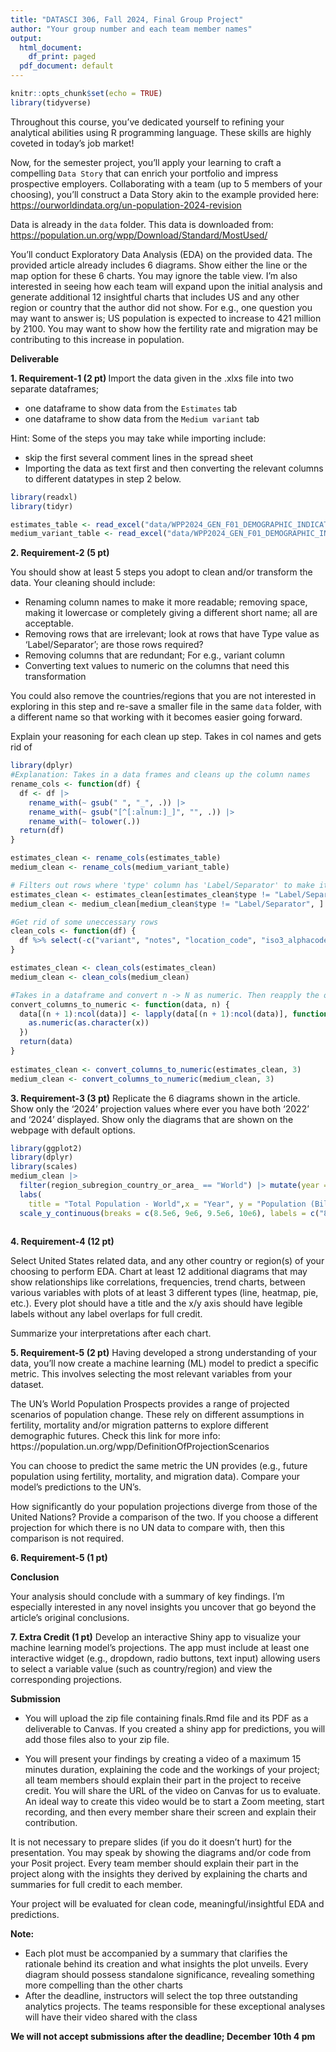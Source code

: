 ```yaml
---
title: "DATASCI 306, Fall 2024, Final Group Project"
author: "Your group number and each team member names"
output:
  html_document:
    df_print: paged
  pdf_document: default
---
```


```r
knitr::opts_chunk$set(echo = TRUE)
library(tidyverse)
```

Throughout this course, you've dedicated yourself to refining your analytical abilities using R programming language. These skills are highly coveted in today's job market!  

Now, for the semester project, you'll apply your learning to craft a compelling `Data Story` that can enrich your portfolio and impress prospective employers. Collaborating with a team (up to 5 members of your choosing), you'll construct a Data Story akin to the example provided here: <https://ourworldindata.org/un-population-2024-revision>

Data is already in the `data` folder. This data is downloaded from: <https://population.un.org/wpp/Download/Standard/MostUsed/>

You'll conduct Exploratory Data Analysis (EDA) on the provided data. The provided article already includes 6 diagrams.  Show either the line or the map option for these 6 charts. You may ignore the table view. I'm also interested in seeing how each team will expand upon the initial analysis and generate additional 12 insightful charts that includes US and any other region or country that the author did not show.  For e.g., one question you may want to answer is; US population is expected to increase to 421 million by 2100. You may want to show how the fertility rate and migration may be contributing to this increase in population.

**Deliverable**

**1. Requirement-1 (2 pt) **
Import the data given in the .xlxs file into two separate dataframes;

* one dataframe to show data from the `Estimates` tab 
* one dataframe to show data from the `Medium variant` tab 

Hint: Some of the steps you may take while importing include:

* skip the first several comment lines in the spread sheet
* Importing the data as text first and then converting the relevant columns to different datatypes in step 2 below.

```r
library(readxl)
library(tidyr)

estimates_table <- read_excel("data/WPP2024_GEN_F01_DEMOGRAPHIC_INDICATORS_COMPACT.xlsx", sheet = "Estimates", skip = 16, col_types = "text")
medium_variant_table <- read_excel("data/WPP2024_GEN_F01_DEMOGRAPHIC_INDICATORS_COMPACT.xlsx", sheet = "Medium variant", skip = 16, col_types = "text")

```
**2. Requirement-2 (5 pt)**

You should show at least 5 steps you adopt to clean and/or transform the data. Your cleaning should include:

* Renaming column names to make it more readable; removing space, making it lowercase or completely giving a different short name; all are acceptable.
* Removing rows that are irrelevant; look at rows that have Type value as 'Label/Separator'; are those rows required?
* Removing columns that are redundant; For e.g., variant column
* Converting text values to numeric on the columns that need this transformation

You could also remove the countries/regions that you are not interested in exploring in this step and re-save a smaller file in the same `data` folder, with a different name so that working with it becomes easier going forward.

Explain your reasoning for each clean up step.
Takes in col names and gets rid of 
```r
library(dplyr)
#Explanation: Takes in a data frames and cleans up the column names 
rename_cols <- function(df) {
  df <- df |>
    rename_with(~ gsub(" ", "_", .)) |>
    rename_with(~ gsub("[^[:alnum:]_]", "", .)) |>
    rename_with(~ tolower(.))
  return(df)
}

estimates_clean <- rename_cols(estimates_table)
medium_clean <- rename_cols(medium_variant_table)
```

```r
# Filters out rows where 'type' column has 'Label/Separator' to make it organized
estimates_clean <- estimates_clean[estimates_clean$type != "Label/Separator", ]
medium_clean <- medium_clean[medium_clean$type != "Label/Separator", ]
```

```r
#Get rid of some uneccessary rows
clean_cols <- function(df) {
  df %>% select(-c("variant", "notes", "location_code", "iso3_alphacode", "iso2_alphacode", "sdmx_code", "type", "parent_code"))
}

estimates_clean <- clean_cols(estimates_clean)
medium_clean <- clean_cols(medium_clean)
```


```r
#Takes in a dataframe and convert n -> N as numeric. Then reapply the omit function to get rid of NA values created
convert_columns_to_numeric <- function(data, n) {
  data[(n + 1):ncol(data)] <- lapply(data[(n + 1):ncol(data)], function(x) {
    as.numeric(as.character(x))
  })
  return(data)
}
  
estimates_clean <- convert_columns_to_numeric(estimates_clean, 3)
medium_clean <- convert_columns_to_numeric(medium_clean, 3)
```

**3.  Requirement-3 (3 pt)**
Replicate the 6 diagrams shown in the article.  Show only the '2024' projection values where ever you have both '2022' and '2024' displayed. 
Show only the diagrams that are shown on the webpage with default options.
```r
library(ggplot2)
library(dplyr)
library(scales)
medium_clean |>
  filter(region_subregion_country_or_area_ == "World") |> mutate(year = as.numeric(year)) |> ggplot(aes(x = year, y = total_population_as_of_1_january_thousands)) + geom_line(group = 1, color = "blue") + geom_point(color = "blue") +
  labs(
    title = "Total Population - World",x = "Year", y = "Population (Billions)") + scale_x_continuous(breaks = c(2024, 2040, 2050, 2060, 2070, 2080, 2090, 2100)) +
  scale_y_continuous(breaks = c(8.5e6, 9e6, 9.5e6, 10e6), labels = c("8.5B", "9B", "9.5B", "10B"))
```
```r

```
**4.  Requirement-4 (12 pt)**

Select United States related data, and any other country or region(s) of your choosing to perform EDA. Chart at least 12 additional diagrams that may show relationships like correlations, frequencies, trend charts, between various variables with plots of at least 3 different types (line, heatmap, pie, etc.). Every plot should have a title and the x/y axis should have legible labels without any label overlaps for full credit. 

Summarize your interpretations after each chart.


**5. Requirement-5 (2 pt)**
Having developed a strong understanding of your data, you'll now create a machine learning (ML) model to predict a specific metric. This involves selecting the most relevant variables from your dataset.

The UN's World Population Prospects provides a range of projected scenarios of population change. These rely on different assumptions in fertility, mortality and/or migration patterns to explore different demographic futures. Check this link for more info: https://population.un.org/wpp/DefinitionOfProjectionScenarios

You can choose to predict the same metric the UN provides (e.g., future population using fertility, mortality, and migration data). Compare your model's predictions to the UN's. 

How significantly do your population projections diverge from those of the United Nations? Provide a comparison of the two.  If you choose a different projection for which there is no UN data to compare with, then this comparison is not required.


**6.  Requirement-5 (1 pt)**

**Conclusion**

Your analysis should conclude with a summary of key findings. I'm especially interested in any novel insights you uncover that go beyond the article's original conclusions.

**7. Extra Credit (1 pt)**
Develop an interactive Shiny app to visualize your machine learning model's projections. The app must include at least one interactive widget (e.g., dropdown, radio buttons, text input) allowing users to select a variable value (such as country/region) and view the corresponding projections.


**Submission**

* You will upload the zip file containing finals.Rmd file and its PDF as a deliverable to Canvas. If you created a shiny app for predictions, you will add those files also to your zip file.

* You will present your findings by creating a video of a maximum 15 minutes duration, explaining the code and the workings of your project; all team members should explain their part in the project to receive credit. You will share the URL of the video on Canvas for us to evaluate. An ideal way to create this video would be to start a Zoom meeting, start recording, and then every member share their screen and explain their contribution.


It is not necessary to prepare slides (if you do it doesn't hurt) for the presentation. You may speak by showing the diagrams and/or code from your Posit project.  Every team member should explain their part in the project along with the insights they derived by explaining the charts and summaries for full credit to each member.

Your project will be evaluated for clean code, meaningful/insightful EDA and predictions.

**Note:**

* Each plot must be accompanied by a summary that clarifies the rationale behind its creation and what insights the plot unveils. Every diagram should possess standalone significance, revealing something more compelling than the other charts
* After the deadline, instructors will select the top three outstanding analytics projects. The teams responsible for these exceptional analyses will have their video shared with the class

**We will not accept submissions after the deadline; December 10th 4 pm**



